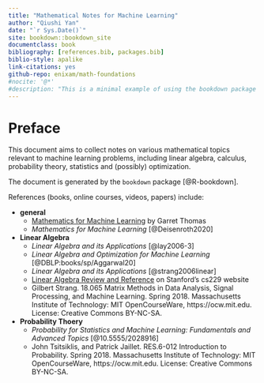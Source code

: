 ```yaml
--- 
title: "Mathematical Notes for Machine Learning"
author: "Qiushi Yan"
date: "`r Sys.Date()`"
site: bookdown::bookdown_site
documentclass: book
bibliography: [references.bib, packages.bib]
biblio-style: apalike
link-citations: yes
github-repo: enixam/math-foundations
#nocite: '@*'
#description: "This is a minimal example of using the bookdown package to write a book. The output format for this example is bookdown::gitbook."
---
```


# Preface {-}  

This document aims to collect notes on various mathematical topics relevant to machine learning problems, including linear algebra, calculus, probability theory, statistics and (possibly) optimization. 

The document is generated by the `bookdown` package [@R-bookdown].

References (books, online courses, videos, papers) include:  

- **general**
  - [Mathematics for Machine Learning](http://gwthomas.github.io/docs/math4ml.pdf) by Garret Thomas
  - *Mathematics for Machine Learning* [@Deisenroth2020]
  
- **Linear Algebra**
  - *Linear Algebra and its Applications* [@lay2006-3]  
  - *Linear Algebra and Optimization for Machine Learning* [@DBLP:books/sp/Aggarwal20]
  - *Linear Algebra and its Applications* [@strang2006linear]  
  - [Linear Algebra Review and Reference](http://cs229.stanford.edu/section/cs229-linalg.pdf) on Stanford's cs229 website   
  - Gilbert Strang. 18.065 Matrix Methods in Data Analysis, Signal Processing, and Machine Learning. Spring 2018. Massachusetts Institute of Technology: MIT OpenCourseWare, https://ocw.mit.edu. License: Creative Commons BY-NC-SA.
  
- **Probability Thoery**  
  - *Probability for Statistics and Machine Learning: Fundamentals and Advanced   Topics* [@10.5555/2028916]
  - John Tsitsiklis, and Patrick Jaillet. RES.6-012 Introduction to Probability. Spring 2018. Massachusetts Institute of Technology: MIT OpenCourseWare, https://ocw.mit.edu. License: Creative Commons BY-NC-SA.


